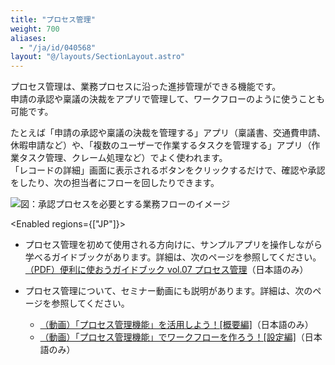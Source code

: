 ```yaml
---
title: "プロセス管理"
weight: 700
aliases:
  - "/ja/id/040568"
layout: "@/layouts/SectionLayout.astro"
---
```




プロセス管理は、業務プロセスに沿った進捗管理ができる機能です。  
申請の承認や稟議の決裁をアプリで管理して、ワークフローのように使うことも可能です。

たとえば「申請の承認や稟議の決裁を管理する」アプリ（稟議書、交通費申請、休暇申請など）や、「複数のユーザーで作業するタスクを管理する」アプリ（作業タスク管理、クレーム処理など）でよく使われます。  
「レコードの詳細」画面に表示されるボタンをクリックするだけで、確認や承認をしたり、次の担当者にフローを回したりできます。

<Img src="/k/kintone/img-ja/process_01.png" alt="図：承認プロセスを必要とする業務フローのイメージ" />

<Enabled regions={["JP"]}>

<Hint>

* プロセス管理を初めて使用される方向けに、サンプルアプリを操作しながら学べるガイドブックがあります。詳細は、次のページを参照してください。  
  [（PDF）便利に使おうガイドブック vol.07 プロセス管理](https://kintone.cybozu.co.jp/material/pdf/kintone_guidebook_vol07.pdf)（日本語のみ）

* プロセス管理について、セミナー動画にも説明があります。詳細は、次のページを参照してください。
  * [（動画）「プロセス管理機能」を活用しよう！[概要編]](https://www.youtube.com/watch?v=BN51WuBB03E&list=PL7Mp3Q45NKA8887BVn0Jke6asY3hao_FE&index=15&t=0s)（日本語のみ）
  * [（動画）「プロセス管理機能」でワークフローを作ろう！[設定編]](https://www.youtube.com/watch?v=pgeLyM-XMW4&list=PL7Mp3Q45NKA8887BVn0Jke6asY3hao_FE&index=16&t=0s)（日本語のみ）


</Hint>


</Enabled>
